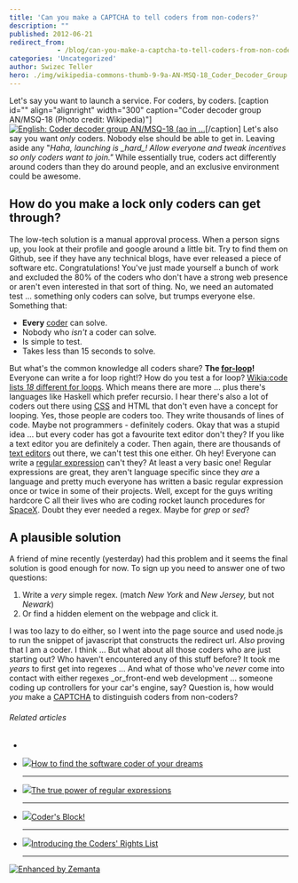 ```yaml
---
title: 'Can you make a CAPTCHA to tell coders from non-coders?'
description: ""
published: 2012-06-21
redirect_from: 
            - /blog/can-you-make-a-captcha-to-tell-coders-from-non-coders/swizec/4704
categories: 'Uncategorized'
author: Swizec Teller
hero: ./img/wikipedia-commons-thumb-9-9a-AN-MSQ-18_Coder_Decoder_Group.png-300px-AN-MSQ-18_Coder_Decoder_Group.png
---
```

Let's say you want to launch a service. For coders, by coders. \[caption id="" align="alignright" width="300" caption="Coder decoder group AN/MSQ-18 (Photo credit: Wikipedia)"][![English: Coder decoder group AN/MSQ-18 (ao in ...](./img/wikipedia-commons-thumb-9-9a-AN-MSQ-18_Coder_Decoder_Group.png-300px-AN-MSQ-18_Coder_Decoder_Group.png "English: Coder decoder group AN/MSQ-18 (ao in ...")](http://commons.wikipedia.org/wiki/File:AN-MSQ-18_Coder_Decoder_Group.png)\[/caption] Let's also say you want _only_ coders. Nobody else should be able to get in. Leaving aside any "_Haha, launching is \_hard\_! Allow everyone and tweak incentives so only coders want to join."_ While essentially true, coders act differently around coders than they do around people, and an exclusive environment could be awesome.

## How do you make a lock only coders can get through?

The low-tech solution is a manual approval process. When a person signs up, you look at their profile and google around a little bit. Try to find them on Github, see if they have any technical blogs, have ever released a piece of software etc. Congratulations! You've just made yourself a bunch of work and excluded the 80% of the coders who don't have a strong web presence or aren't even interested in that sort of thing. No, we need an automated test ... something only coders can solve, but trumps everyone else. Something that:

- **Every** [coder](http://en.wikipedia.org/wiki/Programmer "Programmer") can solve.
- Nobody who _isn't_ a coder can solve.
- Is simple to test.
- Takes less than 15 seconds to solve.

But what's the common knowledge all coders share? **The [for-loop](http://en.wikipedia.org/wiki/For_loop "For loop")!** Everyone can write a for loop right!? How do you test a for loop? [Wikia:code lists _18_ different for loops](http://code.wikia.com/wiki/For_loop). Which means there are more ... plus there's languages like Haskell which prefer recursio. I hear there's also a lot of coders out there using [CSS](http://en.wikipedia.org/wiki/Cascading_Style_Sheets "Cascading Style Sheets") and HTML that don't even have a concept for looping. Yes, those people are coders too. They write thousands of lines of code. Maybe not programmers - definitely coders. Okay that was a stupid idea ... but every coder has got a favourite text editor don't they? If you like a text editor you are definitely a coder. Then again, there are thousands of [text editors](http://en.wikipedia.org/wiki/Text_editor "Text editor") out there, we can't test this one either. Oh hey! Everyone can write a [regular expression](http://en.wikipedia.org/wiki/Regular_expression "Regular expression") can't they? At least a very basic one! Regular expressions are great, they aren't language specific since they _are_ a language and pretty much everyone has written a basic regular expression once or twice in some of their projects. Well, except for the guys writing hardcore C all their lives who are coding rocket launch procedures for [SpaceX](http://www.spacex.com/ "SpaceX"). Doubt they ever needed a regex. Maybe for _grep_ or _sed_?

## A plausible solution

A friend of mine recently (yesterday) had this problem and it seems the final solution is good enough for now. To sign up you need to answer one of two questions:

1. Write a _very_ simple regex. (match _New York_ and _New Jersey,_ but not _Newark_)
2. Or find a hidden element on the webpage and click it.

I was too lazy to do either, so I went into the page source and used node.js to run the snippet of javascript that constructs the redirect url. _Also_ proving that I am a coder. I think ... But what about all those coders who are just starting out? Who haven't encountered any of this stuff before? It took me _years_ to first get into regexes ... And what of those who've _never_ come into contact with either regexes _or_front-end web development ... someone coding up controllers for your car's engine, say? Question is, how would _you_ make a [CAPTCHA](http://en.wikipedia.org/wiki/CAPTCHA "CAPTCHA") to distinguish coders from non-coders?

###### Related articles

-

- [![](http://i.zemanta.com/noimg_20_80_80.jpg)](http://www.theglobeandmail.com/report-on-business/small-business/digital/biz-categories-technology/how-to-find-the-software-coder-of-your-dreams/article2446549/)[How to find the software coder of your dreams](http://www.theglobeandmail.com/report-on-business/small-business/digital/biz-categories-technology/how-to-find-the-software-coder-of-your-dreams/article2446549/)

  * * *

- [![](http://i.zemanta.com/noimg_19_80_80.jpg)](http://nikic.github.com/2012/06/15/The-true-power-of-regular-expressions.html)[The true power of regular expressions](http://nikic.github.com/2012/06/15/The-true-power-of-regular-expressions.html)

  * * *

- [![](http://i.zemanta.com/91970114_80_80.jpg)](http://othmanelmoulatblog.wordpress.com/2012/06/01/coders-block/)[Coder's Block!](http://othmanelmoulatblog.wordpress.com/2012/06/01/coders-block/)

  * * *

- [![](http://i.zemanta.com/86096088_80_80.jpg)](https://www.eff.org/deeplinks/2012/04/introducing-coders-rights-list)[Introducing the Coders' Rights List](https://www.eff.org/deeplinks/2012/04/introducing-coders-rights-list)

  * * *

[![Enhanced by Zemanta](http://img.zemanta.com/zemified_e.png?x-id=eca9c70b-c39a-4a68-8b25-494b1569bc97)](http://www.zemanta.com/?px "Enhanced by Zemanta")